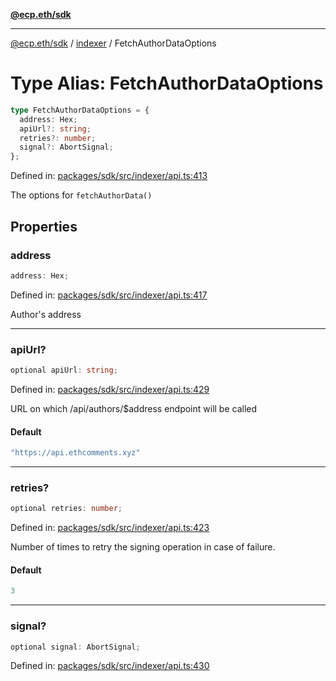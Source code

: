 [**@ecp.eth/sdk**](../../index.mdx)

***

[@ecp.eth/sdk](/sdk-reference/index.mdx) / [indexer](/sdk-reference/indexer/index.mdx) / FetchAuthorDataOptions

# Type Alias: FetchAuthorDataOptions

```ts
type FetchAuthorDataOptions = {
  address: Hex;
  apiUrl?: string;
  retries?: number;
  signal?: AbortSignal;
};
```

Defined in: [packages/sdk/src/indexer/api.ts:413](https://github.com/ecp-eth/comments-monorepo/blob/main/packages/sdk/src/indexer/api.ts#L413)

The options for `fetchAuthorData()`

## Properties

### address

```ts
address: Hex;
```

Defined in: [packages/sdk/src/indexer/api.ts:417](https://github.com/ecp-eth/comments-monorepo/blob/main/packages/sdk/src/indexer/api.ts#L417)

Author's address

***

### apiUrl?

```ts
optional apiUrl: string;
```

Defined in: [packages/sdk/src/indexer/api.ts:429](https://github.com/ecp-eth/comments-monorepo/blob/main/packages/sdk/src/indexer/api.ts#L429)

URL on which /api/authors/$address endpoint will be called

#### Default

```ts
"https://api.ethcomments.xyz"
```

***

### retries?

```ts
optional retries: number;
```

Defined in: [packages/sdk/src/indexer/api.ts:423](https://github.com/ecp-eth/comments-monorepo/blob/main/packages/sdk/src/indexer/api.ts#L423)

Number of times to retry the signing operation in case of failure.

#### Default

```ts
3
```

***

### signal?

```ts
optional signal: AbortSignal;
```

Defined in: [packages/sdk/src/indexer/api.ts:430](https://github.com/ecp-eth/comments-monorepo/blob/main/packages/sdk/src/indexer/api.ts#L430)
